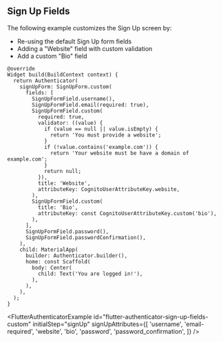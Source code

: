 
## Sign Up Fields

The following example customizes the Sign Up screen by:

- Re-using the default Sign Up form fields
- Adding a "Website" field with custom validation
- Add a custom "Bio" field

```dart{4-29}
@override
Widget build(BuildContext context) {
  return Authenticator(
    signUpForm: SignUpForm.custom(
      fields: [
        SignUpFormField.username(),
        SignUpFormField.email(required: true),
        SignUpFormField.custom(
          required: true,
          validator: ((value) {
            if (value == null || value.isEmpty) {
              return 'You must provide a website';
            }
            if (!value.contains('example.com')) {
              return 'Your website must be have a domain of example.com';
            }
            return null;
          }),
          title: 'Website',
          attributeKey: CognitoUserAttributeKey.website,
        ),
        SignUpFormField.custom(
          title: 'Bio',
          attributeKey: const CognitoUserAttributeKey.custom('bio'),
        ),
      ],
      SignUpFormField.password(),
      SignUpFormField.passwordConfirmation(),
    ),
    child: MaterialApp(
      builder: Authenticator.builder(),
      home: const Scaffold(
        body: Center(
          child: Text('You are logged in!'),
        ),
      ),
    ),
  );
}
```

<FlutterAuthenticatorExample
  id="flutter-authenticator-sign-up-fields-custom"
  initialStep="signUp"
  signUpAttributes={[
    'username',
    'email-required',
    'website',
    'bio',
    'password',
    'password_confirmation',
  ]}
/>
